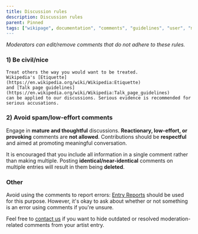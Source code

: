 ---
title: Discussion rules
description: Discussion rules
parent: Pinned
tags: ["wikipage", documentation", "comments", "guidelines", "user", "moderation", "tos", "vocadb"]
---

_Moderators can edit/remove comments that do not adhere to these rules._

### 1) Be civil/nice

    Treat others the way you would want to be treated.
    Wikipedia's [Etiquette](https://en.wikipedia.org/wiki/Wikipedia:Etiquette)
    and [Talk page guidelines](https://en.wikipedia.org/wiki/Wikipedia:Talk_page_guidelines)
    can be applied to our discussions. Serious evidence is recommended for serious accusations.

### 2) Avoid spam/low-effort comments

Engage in **mature and thoughtful** discussions. **Reactionary, low-effort, or provoking** comments are **not allowed**. Contributions should be **respectful** and aimed at promoting meaningful conversation.
 
It is encouraged that you include all information in a single comment rather than making multiple.
Posting **identical/near-identical** comments on multiple entries will result in them being **deleted**.

### Other
Avoid using the comments to report errors: [Entry Reports](/docs/pinned/entry-reports) should be used for this purpose. However, it's okay to ask about whether or not something is an error using comments if you're unsure.

Feel free to [contact us](/docs/footer/contact) if you want to hide outdated or resolved moderation-related comments from your artist entry.